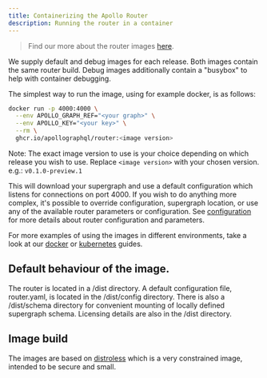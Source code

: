 ```yaml
---
title: Containerizing the Apollo Router
description: Running the router in a container
---
```



> Find our more about the router images [here](https://github.com/apollographql/router/pkgs/container/router).

We supply default and debug images for each release. Both images contain the same router build. Debug images additionally contain a "busybox" to help with container debugging.

The simplest way to run the image, using for example docker, is as follows:

```bash
docker run -p 4000:4000 \
  --env APOLLO_GRAPH_REF="<your graph>" \
  --env APOLLO_KEY="<your key>" \
  --rm \
  ghcr.io/apollographql/router:<image version>
```

Note: The exact image version to use is your choice depending on which release you wish to use. Replace `<image version>` with your chosen version. e.g.: `v0.1.0-preview.1`

This will download your supergraph and use a default configuration which listens for connections on port 4000. If you wish to do anything more complex, it's possible to override configuration, supergraph location, or use any of the available router parameters or configuration. See [configuration](../configuration/overview/) for more details about router configuration and parameters.

For more examples of using the images in different environments, take a look at our [docker](./docker/) or [kubernetes](./kubernetes/) guides.

## Default behaviour of the image.

The router is located in a /dist directory. A default configuration file, router.yaml, is located in the /dist/config directory. There is also a /dist/schema directory for convenient mounting of locally defined supergraph schema. Licensing details are also in the /dist directory.

## Image build

The images are based on [distroless](https://github.com/GoogleContainerTools/distroless) which is a very constrained image, intended to be secure and small.
